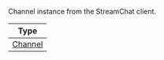 Channel instance from the StreamChat client.

| Type                                                                                        |
| ------------------------------------------------------------------------------------------- |
| [Channel](https://getstream.io/chat/docs/javascript/creating_channels/?language=javascript) |

